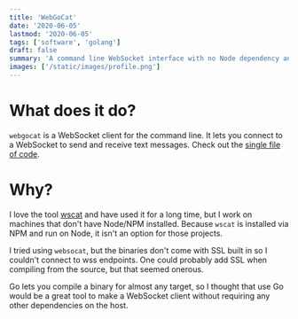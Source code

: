 ```yaml
---
title: 'WebGoCat'
date: '2020-06-05'
lastmod: '2020-06-05'
tags: ['software', 'golang']
draft: false
summary: 'A command line WebSocket interface with no Node dependency and SSL built in.'
images: ['/static/images/profile.png']
---
```


# What does it do?

`webgocat` is a WebSocket client for the command line. It lets you connect to a WebSocket to send
and receive text messages. Check out the
[single file of code](https://github.com/elliotaplant/webgocat).

# Why?

I love the tool [wscat](https://github.com/websockets/wscat) and have used it for a long time, but I
work on machines that don't have Node/NPM installed. Because `wscat` is installed via NPM and run on
Node, it isn't an option for those projects.

I tried using `websocat`, but the binaries don't come with SSL built in so I couldn't connect to wss
endpoints. One could probably add SSL when compiling from the source, but that seemed onerous.

Go lets you compile a binary for almost any target, so I thought that use Go would be a great tool
to make a WebSocket client without requiring any other dependencies on the host.
